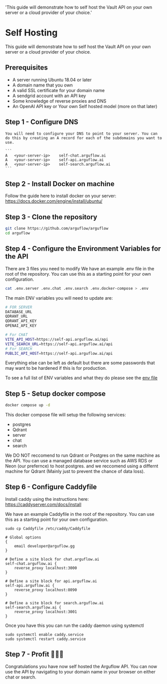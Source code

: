   'This guide will demonstrate how to self host the Vault API on your own server or a cloud provider of your choice.'

# Self Hosting

This guide will demonstrate how to self host the Vault API on your own server or a cloud provider of your choice.

## Prerequisites

- A server running Ubuntu 18.04 or later
- A domain name that you own
- A valid SSL certificate for your domain name
- A sendgrid account with an API key
- Some knowledge of reverse proxies and DNS
- An OpenAI API key or Your own Self hosted model (more on that later)

## Step 1 - Configure DNS

    You will need to configure your DNS to point to your server. You can do this by creating an A record for each of the subdomains you want to use.

    ```
    A	<your-server-ip>	self-chat.arguflow.ai
    A	<your-server-ip>	self-api.arguflow.ai
    A	<your-server-ip>	self-search.arguflow.ai
    ```
## Step 2 - Install Docker on machine

Follow the guide here to install docker on your server: https://docs.docker.com/engine/install/ubuntu/

## Step 3 - Clone the repository


```sh {{ title: 'Shell' }}
git clone https://github.com/arguflow/arguflow
cd arguflow
```

## Step 4 - Configure the Environment Variables for the API

There are 3 files you need to modify
We have an example .env file in the root of the repository.
You can use this as a starting point for your own configuration.

```sh
cat .env.server .env.chat .env.search .env.docker-compose > .env
```

The main ENV variables you will need to update are:
```sh
# FOR SERVER
DATABASE_URL
QDRANT_URL
QDRANT_API_KEY
OPENAI_API_KEY

# For CHAT
VITE_API_HOST=https://self-api.arguflow.ai/api
VITE_SEARCH_URL=https://self-api.arguflow.ai/api
# For SEARCH
PUBLIC_API_HOST=https://self-api.arguflow.ai/api
```

Everything else can be left as default but there are some passwords that may want to be hardened if this
is for production.

To see a full list of ENV variables and what they do please see the [env file](/envs.mdx)

## Step 5 - Setup docker compose

```sh {{ title: 'Shell' }}
docker compose up -d
```

This docker compose file will setup the following services:
- postgres
- Qdrant
- server
- chat
- search

We DO NOT reccomend to run Qdrant or Postgres on the same machine as the API.
You can use a managed database service such as AWS RDS or Neon (our prefernce) to host postgres.
and we reccomend using a differnt machine for Qdrant (Mainly just to prevent the chance of data loss).

## Step 6 - Configure Caddyfile
Install caddy using the instructions here: https://caddyserver.com/docs/install

We have an example Caddyfile in the root of the repository. You can use this as a starting point for your own configuration.

```
sudo cp Caddyfile /etc/caddy/Caddyfile
```

```{{ title: '/etc/caddy/Caddyfile' }}
# Global options
{
    email developer@arguflow.gg
}

# Define a site block for chat.arguflow.ai
self-chat.arguflow.ai {
    reverse_proxy localhost:3000
}

# Define a site block for api.arguflow.ai
self-api.arguflow.ai {
    reverse_proxy localhost:8090
}

# Define a site block for search.arguflow.ai
self-search.arguflow.ai {
    reverse_proxy localhost:3001
}
```

Once you have this you can run the caddy daemon using systemctl
```
sudo systemctl enable caddy.service
sudo systemctl restart caddy.service
```


## Step 7 - Profit 🦀🦀🦀

Congratulations you have now self hosted the Arguflow API. You can now use the API by navigating to your domain name in your browser on either chat or search.
